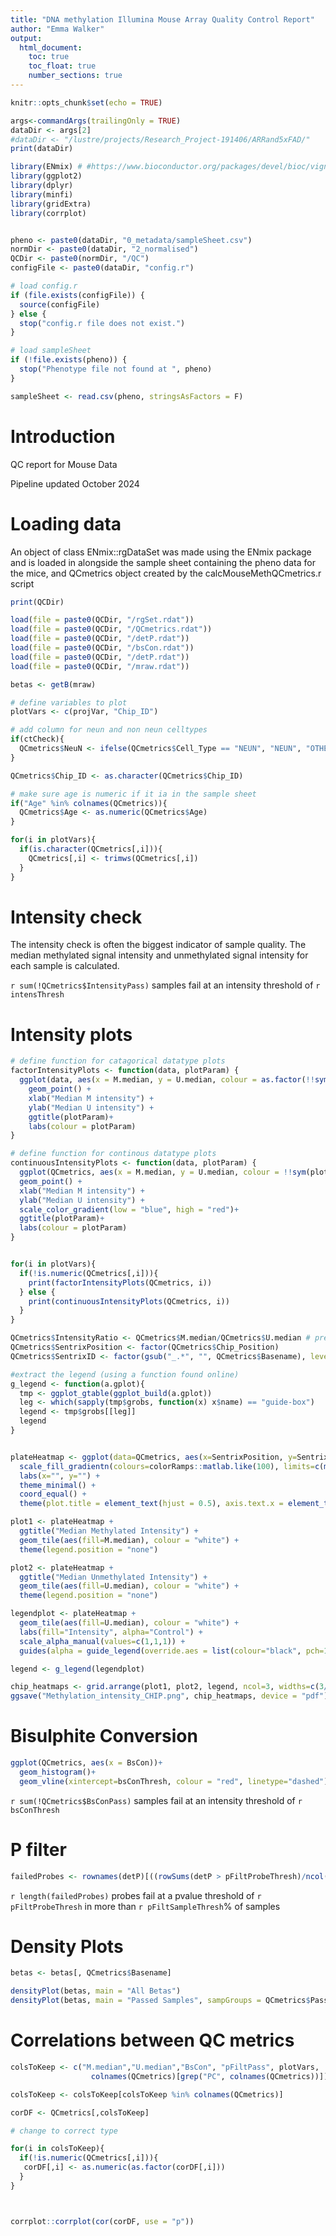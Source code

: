 ```yaml
---
title: "DNA methylation Illumina Mouse Array Quality Control Report"
author: "Emma Walker"
output: 
  html_document:
    toc: true
    toc_float: true
    number_sections: true
---
```



```r
knitr::opts_chunk$set(echo = TRUE)
```


```r

args<-commandArgs(trailingOnly = TRUE)
dataDir <- args[2]
#dataDir <- "/lustre/projects/Research_Project-191406/ARRand5xFAD/"
print(dataDir)

library(ENmix) # #https://www.bioconductor.org/packages/devel/bioc/vignettes/ENmix/inst/doc/ENmix.pdf 
library(ggplot2)
library(dplyr)
library(minfi)
library(gridExtra)
library(corrplot)


pheno <- paste0(dataDir, "0_metadata/sampleSheet.csv")
normDir <- paste0(dataDir, "2_normalised")
QCDir <- paste0(normDir, "/QC")  
configFile <- paste0(dataDir, "config.r") 

# load config.r
if (file.exists(configFile)) {
  source(configFile)
} else {
  stop("config.r file does not exist.")
}

# load sampleSheet
if (!file.exists(pheno)) {
  stop("Phenotype file not found at ", pheno)
}

sampleSheet <- read.csv(pheno, stringsAsFactors = F)

```

# Introduction

QC report for Mouse Data

Pipeline updated October 2024


# Loading data

An object of class ENmix::rgDataSet was made using the ENmix package and is loaded in alongside the sample sheet containing the pheno data for the mice, and QCmetrics object created by the calcMouseMethQCmetrics.r script


```r

print(QCDir)

load(file = paste0(QCDir, "/rgSet.rdat"))
load(file = paste0(QCDir, "/QCmetrics.rdat"))
load(file = paste0(QCDir, "/detP.rdat"))
load(file = paste0(QCDir, "/bsCon.rdat"))
load(file = paste0(QCDir, "/detP.rdat"))
load(file = paste0(QCDir, "/mraw.rdat"))

betas <- getB(mraw)

# define variables to plot
plotVars <- c(projVar, "Chip_ID")

# add column for neun and non neun celltypes
if(ctCheck){
  QCmetrics$NeuN <- ifelse(QCmetrics$Cell_Type == "NEUN", "NEUN", "OTHER")
}

QCmetrics$Chip_ID <- as.character(QCmetrics$Chip_ID)

# make sure age is numeric if it ia in the sample sheet
if("Age" %in% colnames(QCmetrics)){
  QCmetrics$Age <- as.numeric(QCmetrics$Age)
}

for(i in plotVars){
  if(is.character(QCmetrics[,i])){
    QCmetrics[,i] <- trimws(QCmetrics[,i])
  }
}

```

# Intensity check

The intensity check is often the biggest indicator of sample quality. The median methylated signal intensity and unmethylated signal intensity for each sample is calculated.

`r sum(!QCmetrics$IntensityPass)` samples fail at an intensity threshold of `r intensThresh`


# Intensity plots

```r

# define function for catagorical datatype plots
factorIntensityPlots <- function(data, plotParam) {
  ggplot(data, aes(x = M.median, y = U.median, colour = as.factor(!!sym(plotParam)))) +
    geom_point() +
    xlab("Median M intensity") +
    ylab("Median U intensity") +
    ggtitle(plotParam)+
    labs(colour = plotParam)
}

# define function for continous datatype plots
continuousIntensityPlots <- function(data, plotParam) {
  ggplot(QCmetrics, aes(x = M.median, y = U.median, colour = !!sym(plotParam))) +
  geom_point() +
  xlab("Median M intensity") +
  ylab("Median U intensity") +
  scale_color_gradient(low = "blue", high = "red")+
  ggtitle(plotParam)+
  labs(colour = plotParam)
}


for(i in plotVars){
  if(!is.numeric(QCmetrics[,i])){
    print(factorIntensityPlots(QCmetrics, i))
  } else {
    print(continuousIntensityPlots(QCmetrics, i))
  }
}


```



```r

QCmetrics$IntensityRatio <- QCmetrics$M.median/QCmetrics$U.median # previously M - U
QCmetrics$SentrixPosition <- factor(QCmetrics$Chip_Position)
QCmetrics$SentrixID <- factor(gsub("_.*", "", QCmetrics$Basename), levels=rev(unique(gsub("_.*", "", QCmetrics$Basename)))) #keeps the levels of the factor in current order rather than sorting numerically/alphabetically, also reverses this order as heatmaps plot bottom to top

#extract the legend (using a function found online)
g_legend <- function(a.gplot){
  tmp <- ggplot_gtable(ggplot_build(a.gplot))
  leg <- which(sapply(tmp$grobs, function(x) x$name) == "guide-box")
  legend <- tmp$grobs[[leg]]
  legend
}


plateHeatmap <- ggplot(data=QCmetrics, aes(x=SentrixPosition, y=SentrixID)) +
  scale_fill_gradientn(colours=colorRamps::matlab.like(100), limits=c(min(QCmetrics$U.median, QCmetrics$M.median),max(QCmetrics$U.median, QCmetrics$M.median))) +
  labs(x="", y="") +
  theme_minimal() + 
  coord_equal() +
  theme(plot.title = element_text(hjust = 0.5), axis.text.x = element_text(angle = 90, hjust=1))

plot1 <- plateHeatmap +
  ggtitle("Median Methylated Intensity") +
  geom_tile(aes(fill=M.median), colour = "white") +
  theme(legend.position = "none")

plot2 <- plateHeatmap +
  ggtitle("Median Unmethylated Intensity") +
  geom_tile(aes(fill=U.median), colour = "white") +
  theme(legend.position = "none")

legendplot <- plateHeatmap + 
  geom_tile(aes(fill=U.median), colour = "white") +
  labs(fill="Intensity", alpha="Control") +
  scale_alpha_manual(values=c(1,1,1)) + 
  guides(alpha = guide_legend(override.aes = list(colour="black", pch=16)))

legend <- g_legend(legendplot)

chip_heatmaps <- grid.arrange(plot1, plot2, legend, ncol=3, widths=c(3/7, 3/7, 1/7))
ggsave("Methylation_intensity_CHIP.png", chip_heatmaps, device = "pdf")


```


# Bisulphite Conversion

```r

ggplot(QCmetrics, aes(x = BsCon))+
  geom_histogram()+
  geom_vline(xintercept=bsConThresh, colour = "red", linetype="dashed")


```

`r sum(!QCmetrics$BsConPass)` samples fail at an intensity threshold of `r bsConThresh`


# P filter 

```r

failedProbes <- rownames(detP)[((rowSums(detP > pFiltProbeThresh)/ncol(detP)) * 100) > pFiltSampleThresh]

```

`r length(failedProbes)` probes fail at a pvalue threshold of `r pFiltProbeThresh` in more than `r pFiltSampleThresh`% of samples





# Density Plots

```r

betas <- betas[, QCmetrics$Basename]

densityPlot(betas, main = "All Betas")
densityPlot(betas, main = "Passed Samples", sampGroups = QCmetrics$PassQC1)

```



# Correlations between QC metrics

```r

colsToKeep <- c("M.median","U.median","BsCon", "pFiltPass", plotVars,
                  colnames(QCmetrics)[grep("PC", colnames(QCmetrics))])

colsToKeep <- colsToKeep[colsToKeep %in% colnames(QCmetrics)]

corDF <- QCmetrics[,colsToKeep]

# change to correct type

for(i in colsToKeep){
  if(!is.numeric(QCmetrics[,i])){
   corDF[,i] <- as.numeric(as.factor(corDF[,i]))
  } 
}



corrplot::corrplot(cor(corDF, use = "p"))

```


